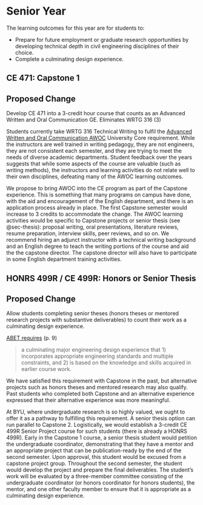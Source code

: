# Senior Year

The learning outcomes for this year are for students to:

  - Prepare for future employment or graduate research opportunities by developing technical 
  depth in civil engineering disciplines of their choice.
  - Complete a culminating design experience.

## CE 471: Capstone 1 {#sec-capstone1}
::: {.callout-note}
## Proposed Change
Develop CE 471 into a 3-credit hour course that counts as an Advanced Written and Oral Communication GE. Eliminates WRTG 316 (3)
:::

Students currently take WRTG 316 Technical Writing to fulfil the 
[Advanced Written and Oral Communication AWOC](https://ge.byu.edu/00000173-e9b7-dc88-a5fb-fdff6ad60000/advanced-written-and-oral-communication)
University Core requirement. While the instructors are well trained in writing
pedagogy, they are not engineers, they are not consistent each semester, and
they are trying to meet the needs of diverse academic departments. Student
feedback over the years suggests that while some aspects of the course are
valuable (such as writing methods), the instructors and learning activities do
not relate well to their own disciplines, defeating many of the AWOC learning
outcomes. 
 
We propose to bring AWOC into the CE program as part of the Capstone experience.
This is something that many programs on campus have done, with the aid and 
encouragement of the English department, and there is an application process already in place.
The first Capstone semester would increase to 3 credits to accommodate the
change. The AWOC learning activities would be specific to Capstone projects or
senior thesis (see @sec-thesis): proposal writing, oral presentations,
literature reviews, resume preparation, interview skills, peer reviews, and so
on. We recommend hiring an adjunct instructor with a technical writing background
and an English degree to teach the writing portions of the course and 
aid the the capstone director. The capstone director will also have to participate in
some English department training activities.

## HONRS 499R / CE 499R: Honors or Senior Thesis {#sec-thesis}
::: {.callout-note}
## Proposed Change
Allow students completing senior theses (honors theses or mentored research
projects with substantive deliverables) to count their work as a culminating
design experience.
:::

[ABET requires](https://www.abet.org/wp-content/uploads/2022/01/2022-23-EAC-Criteria.pdf) (p. 9)

> a culminating major engineering design experience that 1) incorporates appropriate engineering standards and multiple constraints, and 2) is based on the knowledge and skills acquired in earlier course work.

We have satisfied this requirement with Capstone in the past, but
alternative projects such as honors theses and mentored research may also
qualify. Past students who completed both Capstone and an alternative experience
expressed that their alternative experience was more meaningful.  
 
At BYU, where undergraduate research is so highly valued, we ought to offer it
as a pathway to fulfilling this requirement. A senior thesis option can run
parallel to Capstone 2. Logistically, we would establish a 3-credit CE 499R
Senior Project course for such students (there is already a HONRS 499R). 
Early in the Capstone 1 course, a
senior thesis student would petition the undergraduate coordinator,
demonstrating that they have a mentor and an appropriate project that can be
publication-ready by the end of the second semester. Upon approval, this student would be 
excused from a capstone project group. Throughout the second
semester, the student would develop the project and prepare the final
deliverables. The student’s work will be evaluated by a three-member committee
consisting of the undergraduate coordinator (or honors coordinator for honors students),
the mentor, and one other faculty member to ensure that it is appropriate as a
culminating design experience.